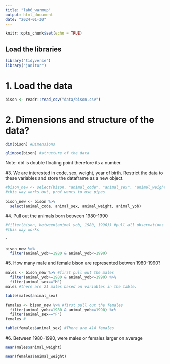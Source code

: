 ```yaml
---
title: "lab6_warmup"
output: html_document
date: "2024-01-30"
---
```


```r
knitr::opts_chunk$set(echo = TRUE)
```

## Load the libraries 
```r
library("tidyverse")
library("janitor")
```

# 1. Load the data 
```r
bison <- readr::read_csv("data/bison.csv")
```
# 2. Dimensions and structure of the data? 
```r
dim(bison) #Dimensions
```

```r
glimpse(bison) #structure of the data
```
Note: dbl is double floating point therefore its a number. 

#3. We are interested in code, sex, weight, year of birth. Restrict the data to these variables and store the dataframe as a new object. 
```r
#bison_new <- select(bison, "animal_code", "animal_sex", "animal_weight", "animal_yob")
#this way works but, prof wants to use pipes
```

```r
bison_new <- bison %>%
  select(animal_code, animal_sex, animal_weight, animal_yob)
```

#4. Pull out the animals born between 1980-1990 
```r
#filter(bison, between(animal_yob, 1980, 1990)) #pull all observations for animal_yob 1980-1990
#this way works 
```
ˆ
```r
bison_new %>%
  filter(animal_yob>=1980 & animal_yob<=1990)
```

#5. How many male and female bison are represented betwen 1980-1990?
```r
males <- bison_new %>% #first pull out the males 
  filter(animal_yob>=1980 & animal_yob<=1990) %>%
  filter(animal_sex=="M")
males #there are 21 males based on variables in the table. 

table(males$animal_sex)
```
```r
females <- bison_new %>% #first pull out the females 
  filter(animal_yob>=1980 & animal_yob<=1990) %>%
  filter(animal_sex=="F")
females # 

table(females$animal_sex) #There are 414 females 
```


#6. Between 1980-1990, were males or females larger on average
```r
mean(males$animal_weight)
```

```r
mean(females$animal_weight)
```


